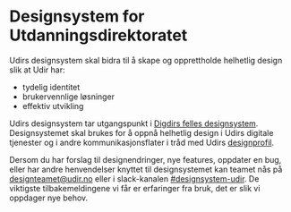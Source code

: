 
<HideToc />

# Designsystem for Utdanningsdirektoratet

Udirs designsystem skal bidra til å skape og opprettholde helhetlig design slik at Udir har:

- tydelig identitet
- brukervennlige løsninger
- effektiv utvikling

Udirs designsystem tar utgangspunkt i [Digdirs felles designsystem](https://www.designsystemet.no/). Designsystemet skal brukes for å oppnå helhetlig design i Udirs digitale tjenester og i andre kommunikasjonsflater i tråd med Udirs [designprofil](https://www.udir.no/om-udir/designprofil/).

Dersom du har forslag til designendringer, nye features, oppdater en bug, eller har andre henvendelser knyttet til designsystemet kan teamet nås på [designteamet@udir.no](mailto:designteamet@udir.no) eller i slack-kanalen [#designsystem-udir](https://udir.slack.com/archives/C06G2E50HF0). De viktigste tilbakemeldingene vi får er erfaringer fra bruk, det er slik vi oppdager nye behov.

<Unstyled>
  <LandingResourceLinks />
</Unstyled>

